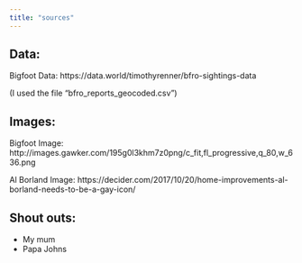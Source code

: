 ---
title: "sources"
---

## Data:

 Bigfoot Data: https://data.world/timothyrenner/bfro-sightings-data
 
 (I used the file "bfro_reports_geocoded.csv")
 
## Images:

  Bigfoot Image: http://images.gawker.com/195g0l3khm7z0png/c_fit,fl_progressive,q_80,w_636.png
  
  Al Borland Image: https://decider.com/2017/10/20/home-improvements-al-borland-needs-to-be-a-gay-icon/
  
## Shout outs:

  * My mum
  * Papa Johns